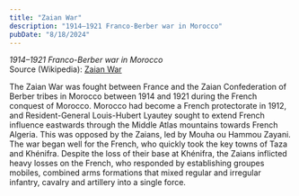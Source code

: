```yaml
---
title: "Zaian War"
description: "1914–1921 Franco-Berber war in Morocco"
pubDate: "8/18/2024"
---
```


*1914–1921 Franco-Berber war in Morocco*  
Source (Wikipedia): [Zaian War][1]

The Zaian War was fought between France and the Zaian Confederation of Berber tribes in Morocco between 1914 and 1921 during the French conquest of Morocco. Morocco had become a French protectorate in 1912, and Resident-General Louis-Hubert Lyautey sought to extend French influence eastwards through the Middle Atlas mountains towards French Algeria. This was opposed by the Zaians, led by Mouha ou Hammou Zayani. The war began well for the French, who quickly took the key towns of Taza and Khénifra. Despite the loss of their base at Khénifra, the Zaians inflicted heavy losses on the French, who responded by establishing groupes mobiles, combined arms formations that mixed regular and irregular infantry, cavalry and artillery into a single force.

[1]: https://en.wikipedia.org/wiki/Zaian_War
